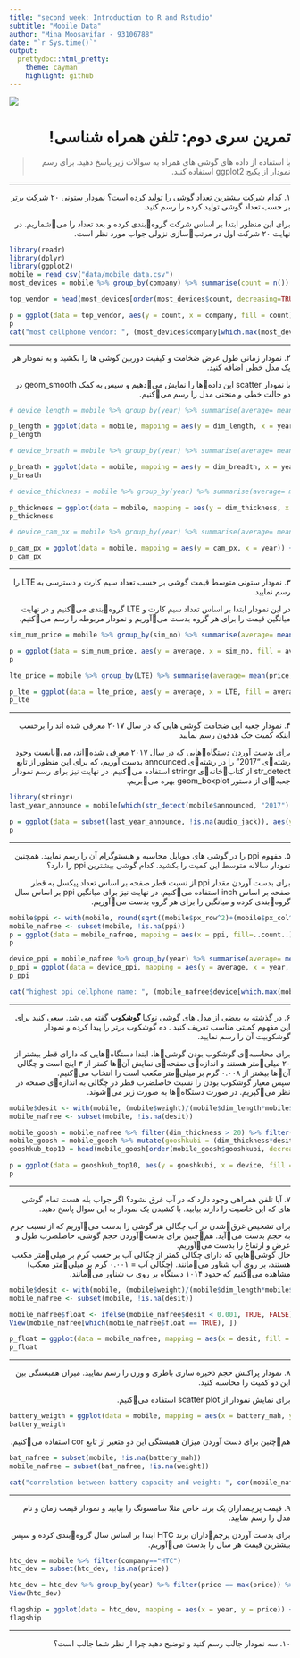 ```yaml
---
title: "second week: Introduction to R and Rstudio"
subtitle: "Mobile Data"
author: "Mina Moosavifar - 93106788"
date: "`r Sys.time()`"
output:
  prettydoc::html_pretty:
    theme: cayman
    highlight: github
---
```


<div align="center">
<img  src="images/smartphones.jpg"  align = 'center'>
</div>

<h1 dir="RTL"> 
تمرین سری دوم: تلفن همراه شناسی!
</h1>

> <p dir="RTL"> 
 با استفاده از داده های گوشی های همراه به سوالات زیر پاسخ دهید. 
برای رسم نمودار از پکیج 
ggplot2
استفاده کنید.
</p>

***

<p dir="RTL">
۱. کدام شرکت بیشترین تعداد گوشی را تولید کرده است؟
نمودار ستونی ۲۰ شرکت برتر بر حسب تعداد گوشی تولید کرده را رسم کنید.
</p>
<p dir="RTL">
برای این منظور ابتدا بر اساس شرکت گروهبندی کرده و بعد تعداد را میشماریم. در نهایت ۲۰ شرکت اول در مرتبسازی نزولی جواب مورد نظر است.
</p>
```r
library(readr)
library(dplyr)
library(ggplot2)
mobile = read_csv("data/mobile_data.csv")
most_devices = mobile %>% group_by(company) %>% summarise(count = n())

top_vendor = head(most_devices[order(most_devices$count, decreasing=TRUE), ], 20)

p = ggplot(data = top_vendor, aes(y = count, x = company, fill = count)) + geom_bar(stat="identity") + scale_fill_gradient(low="red", high="green") + coord_flip() + ggtitle("top 20 vendors") + xlab("number of manufactured devices")
p
cat("most cellphone vendor: ", (most_devices$company[which.max(most_devices$count)]))
```


***

<p dir="RTL">
۲. نمودار زمانی طول عرض  ضخامت و کیفیت دوربین گوشی ها را بکشید
 و به نمودار هر یک مدل خطی اضافه کنید.
</p>
<p dir="RTL">
با نمودار
scatter
این دادهها را نمایش میدهیم و سپس به کمک
geom_smooth
در دو حالت خطی و منحنی مدل را رسم میکنیم.
</p>
```r
# device_length = mobile %>% group_by(year) %>% summarise(average= mean(dim_length, na.rm = TRUE))

p_length = ggplot(data = mobile, mapping = aes(y = dim_length, x = year)) + geom_point(stat = "identity") + ggtitle('device length based on production year') + geom_smooth(method = "lm", se = FALSE, colour="red") + geom_smooth(se = FALSE) + ylab("length")
p_length

```

```r
# device_breath = mobile %>% group_by(year) %>% summarise(average= mean(dim_breadth, na.rm = TRUE))

p_breath = ggplot(data = mobile, mapping = aes(y = dim_breadth, x = year)) + geom_point(stat = "identity") + ggtitle('device breath based on production year') + geom_smooth(method = "lm", se = FALSE, colour="red") + geom_smooth(se = FALSE) + ylab("breath")
p_breath


```

```r
# device_thickness = mobile %>% group_by(year) %>% summarise(average= mean(dim_thickness, na.rm = TRUE))

p_thickness = ggplot(data = mobile, mapping = aes(y = dim_thickness, x = year)) + geom_point(stat = "identity") + ggtitle('thickness based on production year') + geom_smooth(method = "lm", se = FALSE, colour="red") + geom_smooth(se = FALSE) + ylab("thickness")
p_thickness

```

```r
# device_cam_px = mobile %>% group_by(year) %>% summarise(average= mean(cam_px, na.rm = TRUE))

p_cam_px = ggplot(data = mobile, mapping = aes(y = cam_px, x = year)) + geom_point(stat = "identity") + ggtitle('camera pixel based on production year') + geom_smooth(method = "lm", se = FALSE, colour="red") + geom_smooth(se = FALSE) + ylab("camera pixel")
p_cam_px

```


***

<p dir="RTL">
۳. نمودار ستونی متوسط قیمت گوشی بر حسب تعداد سیم کارت و دسترسی به 
LTE
را رسم نمایید.
</p>
<p dir="RTL">
در این نمودار ابتدا بر اساس تعداد سیم کارت و
LTE
گروهبندی میکنیم و در نهایت میانگین قیمت را برای هر گروه بدست میآوریم و نمودار مربوطه را رسم میکنیم.
</p>

```r
sim_num_price = mobile %>% group_by(sim_no) %>% summarise(average= mean(price, na.rm = TRUE))

p = ggplot(data = sim_num_price, aes(y = average, x = sim_no, fill = average)) + geom_bar(stat="identity") + ggtitle('average price based on number of simcards') + xlab('number of simcards') + ylab('average price') + guides(fill=guide_legend(title="price"))
p
```

```r
lte_price = mobile %>% group_by(LTE) %>% summarise(average= mean(price, na.rm = TRUE))

p_lte = ggplot(data = lte_price, aes(y = average, x = LTE, fill = average)) + geom_bar(stat="identity") + ggtitle('average price based on LTE support') + xlab('LTE support') + ylab('average price') + guides(fill=guide_legend(title="price"))
p_lte
```

***

<p dir="RTL">
۴. نمودار جعبه ایی ضحامت گوشی هایی که در سال ۲۰۱۷ معرفی شده اند را برحسب اینکه کمیت جک هدفون رسم نمایید
</p>
<p dir="RTL">
برای بدست آوردن دستگاههایی که در سال ۲۰۱۷ معرفی شدهاند، میبایست وجود رشتهی 
"2017"
را در رشتهی 
announced
بدست آوریم، که برای این منظور از تابع
str_detect
از کتابخانهی
stringr
استفاده میکنیم.
در نهایت نیز برای رسم نمودار جعبهای از دستور
geom_boxplot
بهره میبریم.
</p>
```r
library(stringr)
last_year_announce = mobile[which(str_detect(mobile$announced, "2017") == TRUE), ]

p = ggplot(data = subset(last_year_announce, !is.na(audio_jack)), aes(y = dim_thickness, x = audio_jack)) + geom_boxplot() + xlab("audio jack") + ylab(" thickness") + ggtitle("Cellphone thickness based on having audio jack")
p

```

***

<p dir="RTL">
۵. مفهوم 
ppi 
را در گوشی های موبایل محاسبه و هیستوگرام آن را رسم نمایید.
همچنین نمودار سالانه متوسط این کمیت را بکشید.
کدام گوشی بیشترین
ppi
را دارد؟
</p>
<p dir="RTL">
برای بدست آوردن مقدار
ppi
از نسبت قطر صفحه بر اساس تعداد پیکسل به قطر صفحه بر اساس
inch
استفاده میکنیم.
در نهایت نیز برای میانگین 
ppi
بر اساس سال گروهبندی کرده و میانگین را برای هر گروه بدست میآوریم.
</p>

```r
mobile$ppi <- with(mobile, round(sqrt((mobile$px_row^2)+(mobile$px_col^2))/(mobile$display_size)))
mobile_nafree <- subset(mobile, !is.na(ppi))
p = ggplot(data = mobile_nafree, mapping = aes(x = ppi, fill=..count..)) + geom_histogram(binwidth = 12) + scale_fill_gradient(low="blue", high="red") + ggtitle("number of cellphones based on pixels per inch(ppi)")
p
```

```r
device_ppi = mobile_nafree %>% group_by(year) %>% summarise(average= mean(ppi, na.rm = TRUE))
p_ppi = ggplot(data = device_ppi, mapping = aes(y = average, x = year, fill = average)) + geom_bar(stat="identity") + scale_fill_gradient(low="red", high="blue") + ggtitle("cellphone ppi per year") + ylab("average ppi") + guides(fill=guide_legend(title="average ppi")) 
p_ppi
```

```r
cat("highest ppi cellphone name: ", (mobile_nafree$device[which.max(mobile_nafree$ppi)]), 'ppi:', (mobile_nafree$ppi[which.max(mobile_nafree$ppi)]))

```


***

<p dir="RTL">
۶. در گذشته به بعضی از مدل های گوشی نوکیا 
**گوشکوب**
گفته می شد. سعی کنید برای این مفهوم کمیتی مناسب تعریف کنید .
 ده گوشکوب برتر را پیدا کرده و نمودار گوشکوبیت آن را رسم نمایید.
</p>
<p dir="RTL">
برای محاسبهی گوشکوب بودن گوشیها، ابتدا دستگاههایی که دارای قطر بیشتر از ۲۰ میلیمتر هستند و اندازهی صفحهی نمایش آنها کمتر از ۳ اینچ است و چگالی آنها بیشتر از ۰.۰۰۸ گرم بر میلیمتر مکعب است را انتخاب میکنیم.
<br>
سپس معیار گوشکوب بودن را نسبت حاصلضرب قطر در چگالی به اندازهی صفحه در نظر میگیریم. در صورت دستگاهها به صورت زیر میشوند.
</p>
```r
mobile$desit <- with(mobile, (mobile$weight)/(mobile$dim_length*mobile$dim_breadth*mobile$dim_thickness))
mobile_nafree <- subset(mobile, !is.na(desit))

mobile_goosh = mobile_nafree %>% filter(dim_thickness > 20) %>% filter(display_size < 3) %>% filter(desit > 0.0008)
mobile_goosh = mobile_goosh %>% mutate(gooshkubi = (dim_thickness*desit)/display_size)
gooshkub_top10 = head(mobile_goosh[order(mobile_goosh$gooshkubi, decreasing = TRUE), ], 10)

p = ggplot(data = gooshkub_top10, aes(y = gooshkubi, x = device, fill = gooshkubi)) + geom_bar(stat="identity") + scale_fill_gradient(low="steelblue", high="midnightblue") + ggtitle("top 20 gooshkubs") + xlab("devices") + ylab("gooshkubi") + theme(axis.text.x = element_text(angle = 45, hjust = 1))
p
```

***

<p dir="RTL">
۷. آیا تلفن همراهی وجود دارد که در آب غرق نشود؟
اگر جواب بله هست تمام گوشی های که این خاصیت را دارند بیابید.
با کشیدن یک نمودار به این سوال پاسخ دهید.
</p>
<p dir="RTL">
برای تشخیص غرقشدن در آب چگالی هر گوشی را بدست میآوریم که از نسبت جرم به حجم بدست میآید. همچنین برای بدستآوردن حجم گوشی، حاصلضرب طول و عرض و ارتفاع را بدست میآوریم.
<br>
حال گوشیهایی که دارای چگالی کمتر از چگالی آب بر حسب گرم بر میلیمتر مکعب هستند، بر روی آب شناور میمانند.
(چگالی آب = ۰.۰۰۱ گرم بر میلیمتر معکب)
<br>
مشاهده میکنیم که حدود ۱۰۱۴ دستگاه بر روی ب شناور میمانند.
</p>
```r
mobile$desit <- with(mobile, (mobile$weight)/(mobile$dim_length*mobile$dim_breadth*mobile$dim_thickness))
mobile_nafree <- subset(mobile, !is.na(desit))

mobile_nafree$float <- ifelse(mobile_nafree$desit < 0.001, TRUE, FALSE)
View(mobile_nafree[which(mobile_nafree$float == TRUE), ])

p_float = ggplot(data = mobile_nafree, mapping = aes(x = desit, fill = float)) + geom_histogram(position="identity", binwidth = 0.00003) + xlab("density") + ylab("count") + ggtitle("floating devices vs sinking devices in water") 
p_float
```

***

<p dir="RTL">
۸. نمودار پراکنش حجم ذخیره سازی باطری و وزن را رسم نمایید.
میزان همبستگی بین این دو کمیت را محاسبه کنید.
</p>
<p dir="RTL">
برای نمایش نمودار از
scatter plot
استفاده میکنیم.
</p>
```r
battery_weigth = ggplot(data = mobile, mapping = aes(x = battery_mah, y = weight, color = weight)) + geom_point(stat = "identity") + xlab("battery capacity") + ylab("weight") + scale_color_gradient(low="brown1", high="brown4")
battery_weigth
```
<p dir="RTL">
همچنین برای دست آوردن میزان همبستگی این دو متغیر از تابع
cor
استفاده میکنیم.
</p>
```r
bat_nafree = subset(mobile, !is.na(battery_mah))
mobile_nafree = subset(bat_nafree, !is.na(weight))

cat("correlation between battery capacity and weight: ", cor(mobile_nafree$battery_mah, mobile_nafree$weight))
```


***

<p dir="RTL">
۹. قیمت پرچمداران یک برند خاص مثلا سامسونگ را بیابید و نمودار قیمت زمان و نام مدل را رسم نمایید.
</p>
<p dir="RTL">
برای بدست آوردن پرچمداران برند 
HTC
ابتدا بر اساس سال گروهبندی کرده و سپس بیشترین قیمت هر سال را بدست میآوریم.
</p>
```r
htc_dev = mobile %>% filter(company=="HTC")
htc_dev = subset(htc_dev, !is.na(price))

htc_dev = htc_dev %>% group_by(year) %>% filter(price == max(price)) %>% distinct(year, .keep_all = TRUE)
View(htc_dev)

flagship = ggplot(data = htc_dev, mapping = aes(x = year, y = price)) + geom_point(stat="identity") + ggtitle("HTC flagships") + geom_text(mapping = aes(label = device), angle = -45, hjust = 1.1, size = 2.5)
flagship
```

***

<p dir="RTL">
۱۰. سه نمودار جالب رسم کنید و توضیح دهید چرا از نظر شما جالب است؟
</p>


